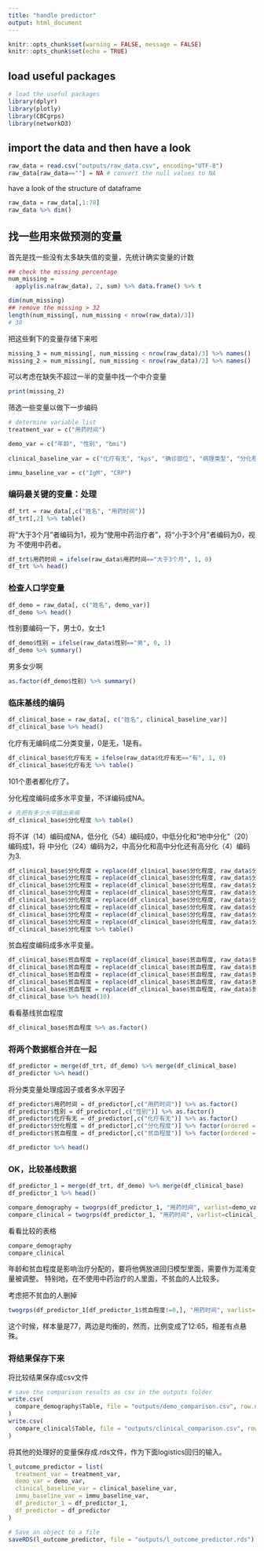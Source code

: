```yaml
---
title: "handle predictor"
output: html_document
---
```

```r
knitr::opts_chunk$set(warning = FALSE, message = FALSE) 
knitr::opts_chunk$set(echo = TRUE)
```

## load useful packages
```r
# load the useful packages
library(dplyr)
library(plotly)
library(CBCgrps)
library(networkD3)
```


## import the data and then have a look

```r
raw_data = read.csv("outputs/raw_data.csv", encoding="UTF-8")
raw_data[raw_data==""] = NA # convert the null values to NA
```

have a look of the structure of dataframe
```r
raw_data = raw_data[,1:78]
raw_data %>% dim()
```

## 找一些用来做预测的变量
首先是找一些没有太多缺失值的变量，先统计确实变量的计数
```r
## check the missing percentage
num_missing = 
  apply(is.na(raw_data), 2, sum) %>% data.frame() %>% t

dim(num_missing)
## remove the missing > 32
length(num_missing[, num_missing < nrow(raw_data)/3])
# 38
```

把这些剩下的变量存储下来啦
```r
missing_3 = num_missing[, num_missing < nrow(raw_data)/3] %>% names() 
missing_2 = num_missing[, num_missing < nrow(raw_data)/2] %>% names()
```

可以考虑在缺失不超过一半的变量中找一个中介变量
```r
print(missing_2)
```

筛选一些变量以做下一步编码
```r
# determine variable list
treatment_var = c("用药时间")

demo_var = c("年龄", "性别", "bmi")
               
clinical_baseline_var = c("化疗有无", "kps", "确诊部位", "病理类型", "分化程度", "贫血程度") 

immu_baseline_var = c("IgM", "CRP")
```

### 编码最关键的变量：处理
```r
df_trt = raw_data[,c("姓名", "用药时间")]
df_trt[,2] %>% table()
```

将“大于3个月”者编码为1，视为“使用中药治疗者”，将“小于3个月”者编码为0，视为
不使用中药者。
```r
df_trt$用药时间 = ifelse(raw_data$用药时间=="大于3个月", 1, 0)
df_trt %>% head()
```

### 检查人口学变量
```r
df_demo = raw_data[, c("姓名", demo_var)]
df_demo %>% head()
```

性别要编码一下，男士0，女士1
```r
df_demo$性别 = ifelse(raw_data$性别=="男", 0, 1) 
df_demo %>% summary()
```

男多女少啊
```r
as.factor(df_demo$性别) %>% summary()
```

### 临床基线的编码
```r
df_clinical_base = raw_data[, c("姓名", clinical_baseline_var)]
df_clinical_base %>% head()
```

化疗有无编码成二分类变量，0是无，1是有。
```r
df_clinical_base$化疗有无 = ifelse(raw_data$化疗有无=="有", 1, 0)
df_clinical_base$化疗有无 %>% table()
```

101个患者都化疗了。

分化程度编码成多水平变量，不详编码成NA。
```r
# 先把有多少水平搞出来嘛
df_clinical_base$分化程度 %>% table()
```

将不详（14）编码成NA，低分化（54）编码成0，中低分化和“地中分化”（20）编码成1，将
中分化（24）编码为2，中高分化和高中分化还有高分化（4）编码为3. 

```r
df_clinical_base$分化程度 = replace(df_clinical_base$分化程度, raw_data$分化程度=="不详", NA)
df_clinical_base$分化程度 = replace(df_clinical_base$分化程度, raw_data$分化程度=="低分化", 0)
df_clinical_base$分化程度 = replace(df_clinical_base$分化程度, raw_data$分化程度=="中低分化", 1)
df_clinical_base$分化程度 = replace(df_clinical_base$分化程度, raw_data$分化程度=="地中分化", 1)
df_clinical_base$分化程度 = replace(df_clinical_base$分化程度, raw_data$分化程度=="中分化", 2)
df_clinical_base$分化程度 = replace(df_clinical_base$分化程度, raw_data$分化程度=="中高分化", 3)
df_clinical_base$分化程度 = replace(df_clinical_base$分化程度, raw_data$分化程度=="高中分化", 3)
df_clinical_base$分化程度 = replace(df_clinical_base$分化程度, raw_data$分化程度=="高分化", 3)
df_clinical_base$分化程度 %>% table()
```

贫血程度编码成多水平变量。
```r
df_clinical_base$贫血程度 = replace(df_clinical_base$贫血程度, raw_data$贫血程度=="正常", 0)
df_clinical_base$贫血程度 = replace(df_clinical_base$贫血程度, raw_data$贫血程度=="轻度贫血", 1)
df_clinical_base$贫血程度 = replace(df_clinical_base$贫血程度, raw_data$贫血程度=="中度贫血", 2)
df_clinical_base$贫血程度 = replace(df_clinical_base$贫血程度, raw_data$贫血程度=="重度贫血", 3)
df_clinical_base$贫血程度 = replace(df_clinical_base$贫血程度, raw_data$贫血程度=="极重度贫血", 4)
df_clinical_base %>% head(10)
```

看看基线贫血程度
```r
df_clinical_base$贫血程度 %>% as.factor()
```

### 将两个数据框合并在一起
```r
df_predictor = merge(df_trt, df_demo) %>% merge(df_clinical_base)
df_predictor %>% head()
```

将分类变量处理成因子或者多水平因子
```r
df_predictor$用药时间 = df_predictor[,c("用药时间")] %>% as.factor()
df_predictor$性别 = df_predictor[,c("性别")] %>% as.factor()
df_predictor$化疗有无 = df_predictor[,c("化疗有无")] %>% as.factor()
df_predictor$分化程度 = df_predictor[,c("分化程度")] %>% factor(ordered = TRUE)
df_predictor$贫血程度 = df_predictor[,c("贫血程度")] %>% factor(ordered = TRUE)
```


```r
df_predictor %>% head()
```


### OK，比较基线数据
```r
df_predictor_1 = merge(df_trt, df_demo) %>% merge(df_clinical_base)
df_predictor_1 %>% head()
```


```r
compare_demography = twogrps(df_predictor_1, "用药时间", varlist=demo_var)
compare_clinical = twogrps(df_predictor_1, "用药时间", varlist=clinical_baseline_var)
```

看看比较的表格
```r
compare_demography
compare_clinical
```

年龄和贫血程度是影响治疗分配的，要将他俩放进回归模型里面，需要作为混淆变量被调整。
特别地，在不使用中药治疗的人里面，不贫血的人比较多。


考虑把不贫血的人删掉
```r
twogrps(df_predictor_1[df_predictor_1$贫血程度!=0,], "用药时间", varlist=clinical_baseline_var)
```

这个时候，样本量是77，两边是均衡的，然而，比例变成了12:65，相差有点悬殊。

### 将结果保存下来

将比较结果保存成csv文件
```r
# save the comparison results as csv in the outputs folder
write.csv(
  compare_demography$Table, file = "outputs/demo_comparison.csv", row.names = F
)
write.csv(
  compare_clinical$Table, file = "outputs/clinical_comparison.csv", row.names = F
)
```

将其他的处理好的变量保存成.rds文件，作为下面logistics回归的输入。
```r
l_outcome_predictor = list(
  treatment_var = treatment_var,
  demo_var = demo_var,
  clinical_baseline_var = clinical_baseline_var, 
  immu_baseline_var = immu_baseline_var, 
  df_predictor_1 = df_predictor_1, 
  df_predictor = df_predictor
)

# Save an object to a file
saveRDS(l_outcome_predictor, file = "outputs/l_outcome_predictor.rds")
```



